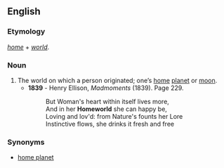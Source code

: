 ==English==

===Etymology===
''[[home]]'' + ''[[world]]''.

===Noun===
{{en-noun}}

# The world on which a person originated; one’s [[home]] [[planet]] or [[moon]].
#*'''1839''' - Henry Ellison, ''Madmoments'' (1839). Page 229.
#*:But Woman's heart within itself lives more,
#*:And in her '''Homeworld''' she can happy be,
#*:Loving and lov'd: from Nature's founts her Lore
#*:Instinctive flows, she drinks it fresh and free 

===Synonyms===
* [[home planet]]